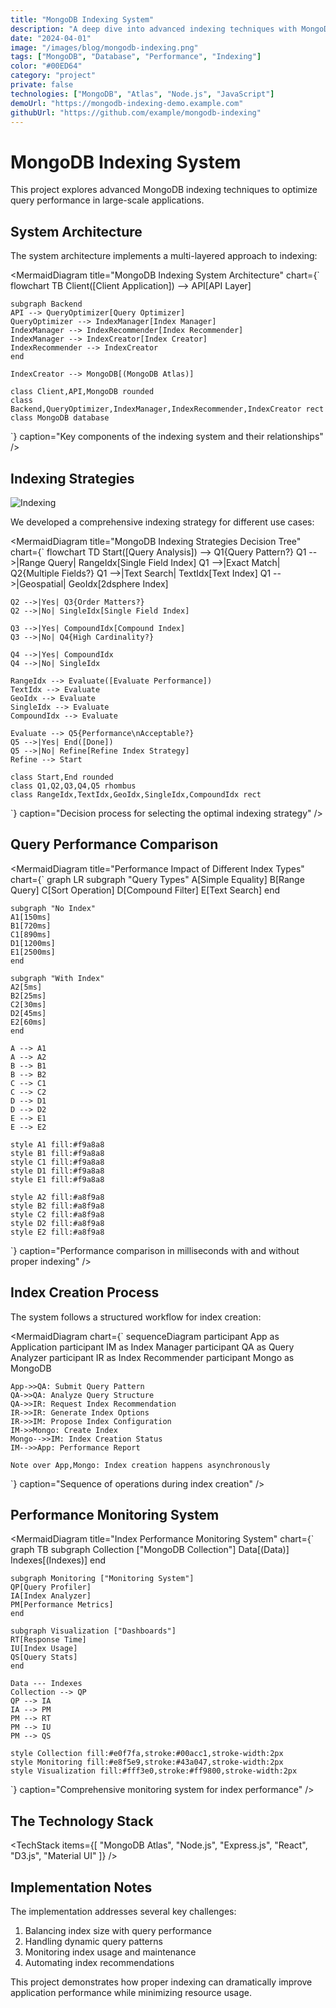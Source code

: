 ```yaml
---
title: "MongoDB Indexing System"
description: "A deep dive into advanced indexing techniques with MongoDB"
date: "2024-04-01"
image: "/images/blog/mongodb-indexing.png"
tags: ["MongoDB", "Database", "Performance", "Indexing"]
color: "#00ED64"
category: "project"
private: false
technologies: ["MongoDB", "Atlas", "Node.js", "JavaScript"]
demoUrl: "https://mongodb-indexing-demo.example.com"
githubUrl: "https://github.com/example/mongodb-indexing"
---
```


# MongoDB Indexing System

This project explores advanced MongoDB indexing techniques to optimize query performance in large-scale applications.

## System Architecture

The system architecture implements a multi-layered approach to indexing:

<MermaidDiagram
  title="MongoDB Indexing System Architecture"
  chart={`
flowchart TB
    Client([Client Application]) --> API[API Layer]
    
    subgraph Backend
    API --> QueryOptimizer[Query Optimizer]
    QueryOptimizer --> IndexManager[Index Manager]
    IndexManager --> IndexRecommender[Index Recommender]
    IndexManager --> IndexCreator[Index Creator]
    IndexRecommender --> IndexCreator
    end
    
    IndexCreator --> MongoDB[(MongoDB Atlas)]
    
    class Client,API,MongoDB rounded
    class Backend,QueryOptimizer,IndexManager,IndexRecommender,IndexCreator rect
    class MongoDB database
  `}
  caption="Key components of the indexing system and their relationships"
/>

## Indexing Strategies
![Indexing](/images/blog/mongodb-indexing.png)

We developed a comprehensive indexing strategy for different use cases:

<MermaidDiagram
  title="MongoDB Indexing Strategies Decision Tree"
  chart={`
flowchart TD
    Start([Query Analysis]) --> Q1{Query Pattern?}
    Q1 -->|Range Query| RangeIdx[Single Field Index]
    Q1 -->|Exact Match| Q2{Multiple Fields?}
    Q1 -->|Text Search| TextIdx[Text Index]
    Q1 -->|Geospatial| GeoIdx[2dsphere Index]
    
    Q2 -->|Yes| Q3{Order Matters?}
    Q2 -->|No| SingleIdx[Single Field Index]
    
    Q3 -->|Yes| CompoundIdx[Compound Index]
    Q3 -->|No| Q4{High Cardinality?}
    
    Q4 -->|Yes| CompoundIdx
    Q4 -->|No| SingleIdx
    
    RangeIdx --> Evaluate([Evaluate Performance])
    TextIdx --> Evaluate
    GeoIdx --> Evaluate
    SingleIdx --> Evaluate
    CompoundIdx --> Evaluate
    
    Evaluate --> Q5{Performance\nAcceptable?}
    Q5 -->|Yes| End([Done])
    Q5 -->|No| Refine[Refine Index Strategy]
    Refine --> Start
    
    class Start,End rounded
    class Q1,Q2,Q3,Q4,Q5 rhombus
    class RangeIdx,TextIdx,GeoIdx,SingleIdx,CompoundIdx rect
  `}
  caption="Decision process for selecting the optimal indexing strategy"
/>

## Query Performance Comparison

<MermaidDiagram
  title="Performance Impact of Different Index Types"
  chart={`
graph LR
    subgraph "Query Types"
    A[Simple Equality]
    B[Range Query]
    C[Sort Operation]
    D[Compound Filter]
    E[Text Search]
    end
    
    subgraph "No Index"
    A1[150ms]
    B1[720ms]
    C1[890ms]
    D1[1200ms]
    E1[2500ms]
    end
    
    subgraph "With Index"
    A2[5ms]
    B2[25ms]
    C2[30ms]
    D2[45ms]
    E2[60ms]
    end
    
    A --> A1
    A --> A2
    B --> B1
    B --> B2
    C --> C1
    C --> C2
    D --> D1
    D --> D2
    E --> E1
    E --> E2
    
    style A1 fill:#f9a8a8
    style B1 fill:#f9a8a8
    style C1 fill:#f9a8a8
    style D1 fill:#f9a8a8
    style E1 fill:#f9a8a8
    
    style A2 fill:#a8f9a8
    style B2 fill:#a8f9a8
    style C2 fill:#a8f9a8
    style D2 fill:#a8f9a8
    style E2 fill:#a8f9a8
  `}
  caption="Performance comparison in milliseconds with and without proper indexing"
/>

## Index Creation Process

The system follows a structured workflow for index creation:

<MermaidDiagram
  chart={`
sequenceDiagram
    participant App as Application
    participant IM as Index Manager
    participant QA as Query Analyzer
    participant IR as Index Recommender
    participant Mongo as MongoDB
    
    App->>QA: Submit Query Pattern
    QA->>QA: Analyze Query Structure
    QA->>IR: Request Index Recommendation
    IR->>IR: Generate Index Options
    IR->>IM: Propose Index Configuration
    IM->>Mongo: Create Index
    Mongo-->>IM: Index Creation Status
    IM-->>App: Performance Report
    
    Note over App,Mongo: Index creation happens asynchronously
  `}
  caption="Sequence of operations during index creation"
/>


## Performance Monitoring System

<MermaidDiagram
  title="Index Performance Monitoring System"
  chart={`
graph TB
    subgraph Collection ["MongoDB Collection"]
    Data[(Data)]
    Indexes[(Indexes)]
    end
    
    subgraph Monitoring ["Monitoring System"]
    QP[Query Profiler]
    IA[Index Analyzer]
    PM[Performance Metrics]
    end
    
    subgraph Visualization ["Dashboards"]
    RT[Response Time]
    IU[Index Usage]
    QS[Query Stats]
    end
    
    Data --- Indexes
    Collection --> QP
    QP --> IA
    IA --> PM
    PM --> RT
    PM --> IU
    PM --> QS
    
    style Collection fill:#e0f7fa,stroke:#00acc1,stroke-width:2px
    style Monitoring fill:#e8f5e9,stroke:#43a047,stroke-width:2px
    style Visualization fill:#fff3e0,stroke:#ff9800,stroke-width:2px
  `}
  caption="Comprehensive monitoring system for index performance"
/>

## The Technology Stack

<TechStack 
  items={[
    "MongoDB Atlas",
    "Node.js",
    "Express.js",
    "React",
    "D3.js",
    "Material UI"
  ]}
/>

## Implementation Notes

The implementation addresses several key challenges:

1. Balancing index size with query performance
2. Handling dynamic query patterns
3. Monitoring index usage and maintenance
4. Automating index recommendations

This project demonstrates how proper indexing can dramatically improve application performance while minimizing resource usage.